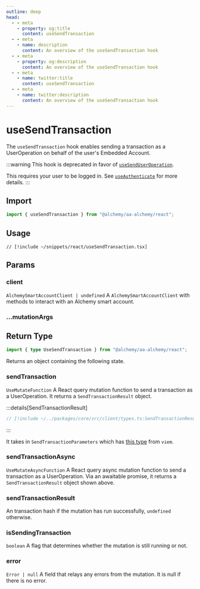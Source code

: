 ```yaml
---
outline: deep
head:
  - - meta
    - property: og:title
      content: useSendTransaction
  - - meta
    - name: description
      content: An overview of the useSendTransaction hook
  - - meta
    - property: og:description
      content: An overview of the useSendTransaction hook
  - - meta
    - name: twitter:title
      content: useSendTransaction
  - - meta
    - name: twitter:description
      content: An overview of the useSendTransaction hook
---
```


# useSendTransaction

The `useSendTransaction` hook enables sending a transaction as a UserOperation on behalf of the user's Embedded Account.

:::warning
This hook is deprecated in favor of [`useSendUserOperation`](/react/useSendUserOperation).

This requires your user to be logged in. See [`useAuthenticate`](/react/useAuthenticate) for more details.
:::

## Import

```ts
import { useSendTransaction } from "@alchemy/aa-alchemy/react";
```

## Usage

```tsx [useSendTransaction.tsx]
// [!include ~/snippets/react/useSendTransaction.tsx]
```

## Params

### client

`AlchemySmartAccountClient | undefined`
A `AlchemySmartAccountClient` with methods to interact with an Alchemy smart account.

### ...mutationArgs


<BaseHookMutationArgs />

## Return Type

```ts
import { type UseSendTransaction } from "@alchemy/aa-alchemy/react";
```

Returns an object containing the following state.

### sendTransaction

`UseMutateFunction`
A React query mutation function to send a transaction as a UserOperation. It returns a `SendTransactionResult` object.

:::details[SendTransactionResult]

```ts [types.ts]
// [!include ~/../packages/core/src/client/types.ts:SendTransactionResult]
```

:::

It takes in `SendTransactionParameters` which has [this type](https://viem.sh/docs/actions/wallet/sendTransaction.html#parameters) from `viem`.

### sendTransactionAsync

`UseMutateAsyncFunction`
A React query async mutation function to send a transaction as a UserOperation. Via an awaitable promise, it returns a `SendTransactionResult` object shown above.

### sendTransactionResult

An transaction hash if the mutation has run successfully, `undefined` otherwise.

### isSendingTransaction

`boolean`
A flag that determines whether the mutation is still running or not.

### error

`Error | null`
A field that relays any errors from the mutation. It is null if there is no error.
